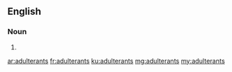 ==English==

===Noun===
{{head|en}}

# {{plural of|adulterant}}

[[ar:adulterants]]
[[fr:adulterants]]
[[ku:adulterants]]
[[mg:adulterants]]
[[my:adulterants]]
